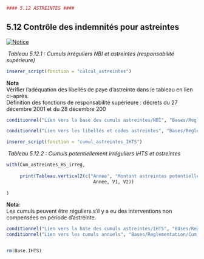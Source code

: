 
```{r }
#### 5.12 ASTREINTES ####
```


## 5.12 Contrôle des indemnités pour astreintes    
 
[![Notice](icones/Notice.png)](Docs/Notices/fiche_astreintes.odt)   

 
&nbsp;*Tableau 5.12.1 : Cumuls irréguliers NBI et astreintes (responsabilité supérieure)*   
 

```{r }
inserer_script(fonction = "calcul_astreintes")
```

**Nota**    
Vérifier l'adéquation des libellés de paye d'astreinte dans le tableau en lien ci-après.      
Définition des fonctions de responsabilité supérieure : décrets du 27 décembre 2001 et du 28 décembre 200    

```{r }
conditionnel("Lien vers la base des cumuls astreintes/NBI", "Bases/Reglementation/Controle_astreintes.csv")   

conditionnel("Lien vers les libellés et codes astreintes", "Bases/Reglementation/libelles.astreintes.csv")     
```

  

```{r }
inserer_script(fonction = "cumul_astreintes_IHTS")
```

 
&nbsp;*Tableau 5.12.2 : Cumuls potentiellement irréguliers IHTS et astreintes*   
 

```{r }
with(Cum_astreintes_HS_irreg,
     
     print(Tableau.vertical2(c("Annee", "Montant astreintes potentiellement irrégulières (euros)", "Montant IHTS correspondantes"),
                                Annee, V1, V2))    
     
)
```

**Nota**:     
Les cumuls peuvent être réguliers s'il y a eu des interventions non compensées en periode d'astreinte.      

```{r }
conditionnel("Lien vers la base des cumuls astreintes/IHTS", "Bases/Reglementation/Controle_astreintes_HS_irreg.csv")
conditionnel("Lien vers les cumuls annuels", "Bases/Reglementation/Cum_astreintes_HS_irreg.csv")


rm(Base.IHTS)
```

